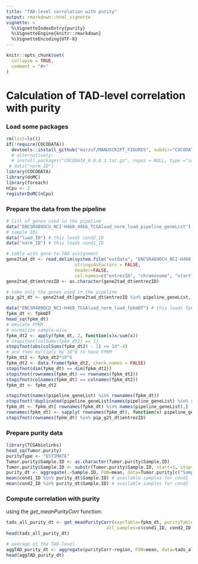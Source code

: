 ```yaml
---
title: "TAD-level correlation with purity"
output: rmarkdown::html_vignette
vignette: >
  %\VignetteIndexEntry{purity}
  %\VignetteEngine{knitr::rmarkdown}
  %\VignetteEncoding{UTF-8}
---
```


```r
knitr::opts_chunk$set(
  collapse = TRUE,
  comment = "#>"
)
```

# Calculation of TAD-level correlation with purity 

### Load some packages

```r
rm(list=ls())
if(!require(COCODATA))
  devtools::install_github("marzuf/MANUSCRIPT_FIGURES", subdir="COCODATA")
  # alternatively: 
  # install.packages("COCODATA_0.0.0.1.tar.gz", repos = NULL, type ="source")
 # data("norm_ID")
library(COCODATA)
library(doMC)
library(foreach)
nCpu <- 2
registerDoMC(nCpu)
```


### Prepare the data from the pipeline

``` r
# list of genes used in the pipeline
data("ENCSR489OCU_NCI-H460_40kb_TCGAluad_norm_luad_pipeline_geneList") # this loads pipeline_geneList
# sample IDs
data("luad_ID") # this loads cond2_ID
data("norm_ID") # this loads cond1_ID

# table with gene-to-TAD assignment
gene2tad_dt <- read.delim(system.file("extdata", "ENCSR489OCU_NCI-H460_all_genes_positions.txt", package = "COCODATA"),
                          stringsAsFactors = FALSE,
                          header=FALSE, 
                          col.names=c("entrezID", "chromosome", "start", "end", "region"))
gene2tad_dt$entrezID <- as.character(gene2tad_dt$entrezID)

# take only the genes used in the pipeline
pip_g2t_dt <- gene2tad_dt[gene2tad_dt$entrezID %in% pipeline_geneList,]

data("ENCSR489OCU_NCI-H460_TCGAluad_norm_luad_fpkmDT") # this loads fpkmDT
fpkm_dt <- fpkmDT
head_sq(fpkm_dt)
# emulate FPKM
# normalize sample-wise
fpkm_dt2 <- apply(fpkm_dt, 2, function(x)x/sum(x))
# stopifnot(colSums(fpkm_dt2) == 1)
stopifnot(abs(colSums(fpkm_dt2) - 1) <= 10^-4)
# and then multiply by 10^6 to have FPKM
fpkm_dt2 <- fpkm_dt2*10^6
fpkm_dt2 <- data.frame(fpkm_dt2, check.names = FALSE)
stopifnot(dim(fpkm_dt) == dim(fpkm_dt2))
stopifnot(rownames(fpkm_dt) == rownames(fpkm_dt2))
stopifnot(colnames(fpkm_dt) == colnames(fpkm_dt2))
fpkm_dt <- fpkm_dt2

stopifnot(names(pipeline_geneList) %in% rownames(fpkm_dt))
stopifnot(!duplicated(pipeline_geneList[names(pipeline_geneList) %in% rownames(fpkm_dt)]))
fpkm_dt <- fpkm_dt[ rownames(fpkm_dt) %in% names(pipeline_geneList),]
rownames(fpkm_dt) <- sapply( rownames(fpkm_dt), function(x) pipeline_geneList[names(pipeline_geneList) == x ])
stopifnot(rownames(fpkm_dt) %in% pip_g2t_dt$entrezID)
``` 


### Prepare purity data 

``` r
library(TCGAbiolinks)
head_sq(Tumor.purity)
purityType <- "ESTIMATE"
Tumor.purity$Sample.ID <- as.character(Tumor.purity$Sample.ID)
Tumor.purity$Sample.ID <- substr(Tumor.purity$Sample.ID, start=1, stop=15)
purity_dt <- aggregate(.~Sample.ID, FUN=mean, data=Tumor.purity[c("Sample.ID", purityType)])
mean(cond1_ID %in% purity_dt$Sample.ID) # available samples for cond1
mean(cond2_ID %in% purity_dt$Sample.ID) # available samples for cond2
```


### Compute correlation with purity

using the <em>get_meanPurityCorr</em> function:

``` r
tads_all_purity_dt <- get_meanPurityCorr(exprTable=fpkm_dt, purityTable=purity_dt, g2tTable=pip_g2t_dt, 
                                      all_samples=c(cond1_ID, cond2_ID), purityCol="ESTIMATE" )
head(tads_all_purity_dt)

# average at the TAD-level
aggTAD_purity_dt <- aggregate(purityCorr~region, FUN=mean, data=tads_all_purity_dt)
head(aggTAD_purity_dt)

``` 

